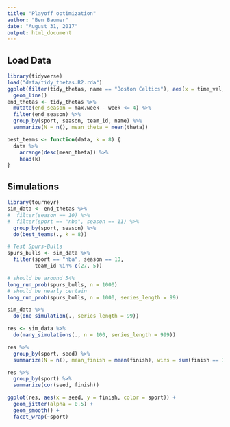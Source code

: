 ```yaml
---
title: "Playoff optimization"
author: "Ben Baumer"
date: "August 31, 2017"
output: html_document
---
```


## Load Data

```r
library(tidyverse)
load("data/tidy_thetas.R2.rda")
ggplot(filter(tidy_thetas, name == "Boston Celtics"), aes(x = time_val, y = theta)) + 
  geom_line()
end_thetas <- tidy_thetas %>%
  mutate(end_season = max.week - week <= 4) %>%
  filter(end_season) %>%
  group_by(sport, season, team_id, name) %>%
  summarize(N = n(), mean_theta = mean(theta))
```


```r
best_teams <- function(data, k = 8) {
  data %>%
    arrange(desc(mean_theta)) %>%
    head(k)
}
```

## Simulations

```r
library(tourneyr)
sim_data <- end_thetas %>%
#  filter(season == 10) %>%
#  filter(sport == "nba", season == 11) %>%
  group_by(sport, season) %>%
  do(best_teams(., k = 8))

# Test Spurs-Bulls
spurs_bulls <- sim_data %>%
  filter(sport == "nba", season == 10, 
         team_id %in% c(27, 5)) 

# should be around 54%
long_run_prob(spurs_bulls, n = 1000)
# should be nearly certain
long_run_prob(spurs_bulls, n = 1000, series_length = 99)

sim_data %>% 
  do(one_simulation(., series_length = 99))

res <- sim_data %>%
  do(many_simulations(., n = 100, series_length = 999))
``` 
  
```r
res %>%
  group_by(sport, seed) %>%
  summarize(N = n(), mean_finish = mean(finish), wins = sum(finish == 1))

res %>%
  group_by(sport) %>%
  summarize(cor(seed, finish))

ggplot(res, aes(x = seed, y = finish, color = sport)) + 
  geom_jitter(alpha = 0.5) + 
  geom_smooth() + 
  facet_wrap(~sport)
```

